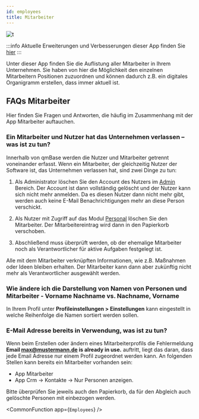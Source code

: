 ```yaml
---
id: employees
title: Mitarbeiter
---
```


![t](https://caqadmin.blob.core.windows.net/public-screenshots/All%20Integration%20Specs/Employees.png)

:::info Aktuelle Erweiterungen und Verbesserungen dieser App finden Sie [hier](/blog/tags/mitarbeiter)
:::

Unter dieser App finden Sie die Auflistung aller Mitarbeiter in Ihrem Unternehmen. Sie haben von hier die Möglichkeit den einzelnen Mitarbeitern Positionen zuzuordnen und können dadurch z.B. ein digitales Organigramm erstellen, dass immer aktuell ist.

## FAQs Mitarbeiter

Hier finden Sie Fragen und Antworten, die häufig im Zusammenhang mit der App Mitarbeiter auftauchen.

### Ein Mitarbeiter und Nutzer hat das Unternehmen verlassen – was ist zu tun?

Innerhalb von qmBase werden die Nutzer und Mitarbeiter getrennt voneinander erfasst. Wenn ein Mitarbeiter, der gleichzeitig Nutzer der Software ist, das Unternehmen verlassen hat, sind zwei Dinge zu tun:

1. Als Administrator löschen Sie den Account des Nutzers im [Admin](https://app.qmbase.com/Account/findworkspace?returnUrl=/admin/users) Bereich.
   Der Account ist dann vollständig gelöscht und der Nutzer kann sich nicht mehr anmelden.
   Da es diesen Nutzer dann nicht mehr gibt, werden auch keine E-Mail Benachrichtigungen mehr an diese Person verschickt.

2. Als Nutzer mit Zugriff auf das Modul [Personal](https://app.qmbase.com/Account/findworkspace?returnUrl=/employees) löschen Sie den Mitarbeiter. Der Mitarbeitereintrag wird dann in den Papierkorb verschoben.
3. Abschließend muss überprüft werden, ob der ehemalige Mitarbeiter noch als Verantwortlicher für aktive Aufgaben festgelegt ist.

Alle mit dem Mitarbeiter verknüpften Informationen, wie z.B. Maßnahmen oder Ideen bleiben erhalten. Der Mitarbeiter kann dann aber zukünftig nicht mehr als Verantwortlicher ausgewählt werden.

### Wie ändere ich die Darstellung von Namen von Personen und Mitarbeiter - Vorname Nachname vs. Nachname, Vorname

In Ihrem Profil unter **Profileinstellungen > Einstellungen** kann eingestellt in welche Reihenfolge die Namen sortiert werden sollen.

### E-Mail Adresse bereits in Verwendung, was ist zu tun?

Wenn beim Erstellen oder ändern eines Mitarbeiterprofils die Fehlermeldung **Email max@mustermann.de is already in use.** auftritt, liegt das daran, dass jede Email Adresse nur einem Profil zugeordnet werden kann.
An folgenden Stellen kann bereits ein Mitarbeiter vorhanden sein:

- App Mitarbeiter
- App Crm -> Kontakte -> Nur Personen anzeigen.

Bitte überprüfen Sie jeweils auch den Papierkorb, da für den Abgleich auch gelöschte Personen mit einbezogen werden.

<!-- Custom component -->



<CommonFunction app={`Employees`} />
